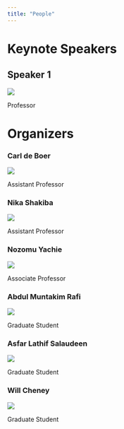 ```yaml
---
title: "People"
---
```



# Keynote Speakers

<div class="organizers-container">
<div class="organizer-profile">
  <h2>Speaker 1</h2>
  ![](images/avatar.jpeg)

  Professor

  <div class="social-icons">
  <a href="mailto:email@example.com"><i class="fas fa-envelope"></i></a>
  <a href="http://twitter.com/speaker1"><i class="fab fa-twitter"></i></a>
  <a href="http://scholar.google.com/speaker1"><i class="fab fa-google"></i></a>
  </div>
</div>
</div>

# Organizers

<div class="organizers-container">
<div class="organizer-profile">
  <h3>Carl de Boer</h3>
  ![](images/carl.jpg)

  Assistant Professor

  <div class="social-icons">
  <a href="mailto:carl@email.com"><i class="fas fa-envelope"></i></a>
  <a href="http://twitter.com/carld"><i class="fab fa-twitter"></i></a>
  <a href="http://scholar.google.com/carld"><i class="fab fa-google"></i></a>
  </div>
</div>

<div class="organizer-profile">
  <h3>Nika Shakiba</h3>
  ![](images/nika.jpg)

  Assistant Professor

  <div class="social-icons">
  <a href="mailto:nika@email.com"><i class="fas fa-envelope"></i></a>
  <a href="http://twitter.com/nika"><i class="fab fa-twitter"></i></a>
  <a href="http://scholar.google.com/nika"><i class="fab fa-google"></i></a>
  </div>
</div>

<div class="organizer-profile">
  <h3>Nozomu Yachie</h3>
  ![](images/nzm.jpg)

  Associate Professor

  <div class="social-icons">
  <a href="mailto:nozomu@email.com"><i class="fas fa-envelope"></i></a>
  <a href="http://twitter.com/nozomu"><i class="fab fa-twitter"></i></a>
  <a href="http://scholar.google.com/nozomu"><i class="fab fa-google"></i></a>
  </div>
</div>

<div class="organizer-profile">
  <h3>Abdul Muntakim Rafi</h3>
  ![](images/rafi.jpg)

  Graduate Student

  <div class="social-icons">
  <a href="mailto:nozomu@email.com"><i class="fas fa-envelope"></i></a>
  <a href="http://twitter.com/nozomu"><i class="fab fa-twitter"></i></a>
  <a href="http://scholar.google.com/nozomu"><i class="fab fa-google"></i></a>
  </div>
</div>

<div class="organizer-profile">
  <h3>Asfar Lathif Salaudeen</h3>
  ![](images/asfar.png)

  Graduate Student

  <div class="social-icons">
  <a href="mailto:nozomu@email.com"><i class="fas fa-envelope"></i></a>
  <a href="http://twitter.com/nozomu"><i class="fab fa-twitter"></i></a>
  <a href="http://scholar.google.com/nozomu"><i class="fab fa-google"></i></a>
  </div>
</div>

<div class="organizer-profile">
  <h3>Will Cheney</h3>
  ![](images/will.jpeg)

  Graduate Student

  <div class="social-icons">
  <a href="mailto:nozomu@email.com"><i class="fas fa-envelope"></i></a>
  <a href="http://twitter.com/nozomu"><i class="fab fa-twitter"></i></a>
  <a href="http://scholar.google.com/nozomu"><i class="fab fa-google"></i></a>
  </div>
</div>
</div>





